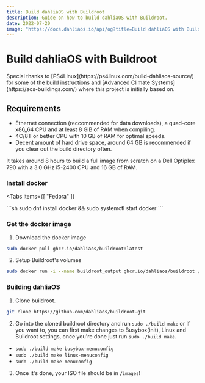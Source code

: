 ```yaml
---
title: Build dahliaOS with Buildroot
description: Guide on how to build dahliaOS with Buildroot.
date: 2022-07-20
image: "https://docs.dahliaos.io/api/og?title=Build dahliaOS with Buildroot&desc=Guide on how to build dahliaOS with Buildroot."
---
```



# Build dahliaOS with Buildroot
<Callout>
  Special thanks to [PS4Linux](https://ps4linux.com/build-dahliaos-source/) for
  some of the build instructions and [Advanced Climate Systems](https://acs-buildings.com/) where this project is initially based on.
</Callout>

## Requirements

- Ethernet connection (reccommended for data downloads), a quad-core x86_64 CPU and at least 8 GiB of RAM when compiling.
- 4C/8T or better CPU with 10 GB of RAM for optimal speeds.
- Decent amount of hard drive space, around 64 GB is recommended if you clear out the build directory often.

It takes around 8 hours to build a full image from scratch on a Dell Optiplex 790 with a 3.0 GHz i5-2400 CPU and 16 GB of RAM.

<Steps>

### Install docker


<Tabs
  items={[
    "Fedora"
  ]}
>
  <Tab>
    ```sh
    sudo dnf install docker && sudo systemctl start docker
    ```
  </Tab>
</Tabs>

### Get the docker image

1. Download the docker image

```sh
sudo docker pull ghcr.io/dahliaos/buildroot:latest
```

2. Setup Buildroot's volumes

```sh
sudo docker run -i --name buildroot_output ghcr.io/dahliaos/buildroot /bin/echo "Data only."
```

### Building dahliaOS

1. Clone buildroot.

```sh
git clone https://github.com/dahliaos/buildroot.git
```

2. Go into the cloned buildroot directory and run `sudo ./build make` or if you want to, you can first make changes to Busybox(init), Linux and Buildroot settings, once you're done just run `sudo ./build make`.

- `sudo ./build make busybox-menuconfig`
- `sudo ./build make linux-menuconfig`
- `sudo ./build make menuconfig`

3. Once it's done, your ISO file should be in `/images`!

</Steps>
